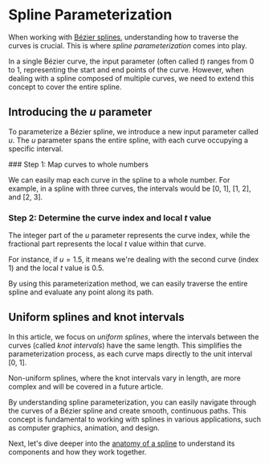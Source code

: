 
# Spline Parameterization

When working with [Bézier splines](/bezier-splines), understanding how to traverse the curves is crucial. This is where *spline parameterization* comes into play.

In a single Bézier curve, the input parameter (often called $t$) ranges from 0 to 1, representing the start and end points of the curve. However, when dealing with a spline composed of multiple curves, we need to extend this concept to cover the entire spline.

## Introducing the $u$ parameter

To parameterize a Bézier spline, we introduce a new input parameter called $u$. The $u$ parameter spans the entire spline, with each curve occupying a specific interval.

<Steps>
### Step 1: Map curves to whole numbers

We can easily map each curve in the spline to a whole number. For example, in a spline with three curves, the intervals would be [0, 1], [1, 2], and [2, 3].

### Step 2: Determine the curve index and local $t$ value

The integer part of the $u$ parameter represents the curve index, while the fractional part represents the local $t$ value within that curve.

For instance, if $u = 1.5$, it means we're dealing with the second curve (index 1) and the local $t$ value is 0.5.
</Steps>

By using this parameterization method, we can easily traverse the entire spline and evaluate any point along its path.

## Uniform splines and knot intervals

In this article, we focus on *uniform splines*, where the intervals between the curves (called *knot intervals*) have the same length. This simplifies the parameterization process, as each curve maps directly to the unit interval [0, 1].

<Callout type="info">
Non-uniform splines, where the knot intervals vary in length, are more complex and will be covered in a future article.
</Callout>

By understanding spline parameterization, you can easily navigate through the curves of a Bézier spline and create smooth, continuous paths. This concept is fundamental to working with splines in various applications, such as computer graphics, animation, and design.

Next, let's dive deeper into the [anatomy of a spline](/bezier-splines/spline-anatomy) to understand its components and how they work together.